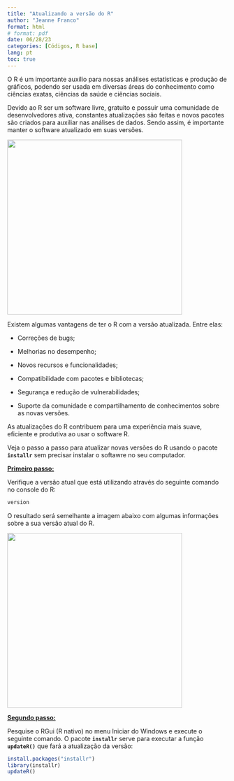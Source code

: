 ---
title: "Atualizando a versão do R"
author: "Jeanne Franco"
format: html 
# format: pdf
date: 06/28/23
categories: [Códigos, R base]
lang: pt
toc: true
---

O R é um importante auxílio para nossas análises estatísticas e produção de gráficos, podendo ser usada em diversas áreas do conhecimento como ciências exatas, ciências da saúde e ciências sociais.

Devido ao R ser um software livre, gratuito e possuir uma comunidade de desenvolvedores ativa, constantes atualizações são feitas e novos pacotes são criados para auxiliar nas análises de dados. Sendo assim, é importante manter o software atualizado em suas versões.

![](images/monsteRs.jpg){fig-align="center" width="400"}

Existem algumas vantagens de ter o R com a versão atualizada. Entre elas:

-   Correções de bugs;

-   Melhorias no desempenho;

-   Novos recursos e funcionalidades;

-   Compatibilidade com pacotes e bibliotecas;

-   Segurança e redução de vulnerabilidades;

-   Suporte da comunidade e compartilhamento de conhecimentos sobre as novas versões.

As atualizações do R contribuem para uma experiência mais suave, eficiente e produtiva ao usar o software R.

Veja o passo a passo para atualizar novas versões do R usando o pacote **`installr`** sem precisar instalar o softawre no seu computador.

[**Primeiro passo:**]{.underline}

Verifique a versão atual que está utilizando através do seguinte comando no console do R:

``` r
version
```

O resultado será semelhante a imagem abaixo com algumas informações sobre a sua versão atual do R.

![](images/img7.png){fig-align="center" width="400"}

[**Segundo passo:**]{.underline}

Pesquise o RGui (R nativo) no menu Iniciar do Windows e execute o seguinte comando. O pacote **`installr`** serve para executar a função **`updateR()`** que fará a atualização da versão:

``` r
install.packages("installr") 
library(installr)  
updateR()
```
